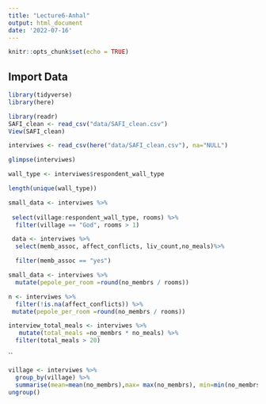 ```yaml
---
title: "Lecture6-Anhal"
output: html_document
date: '2022-07-16'
---
```


```r
knitr::opts_chunk$set(echo = TRUE)
```

## Import Data

```r

library(tidyverse)
library(here)


```

```r
library(readr)
SAFI_clean <- read_csv("data/SAFI_clean.csv")
View(SAFI_clean)

interviwes <- read_csv(here("data/SAFI_clean.csv"), na="NULL")


```
```r
glimpse(interviwes)

wall_type <- interviwes$respondent_wall_type

length(unique(wall_type))

```

```r
small_data <- interviwes %>% 
 
 select(village:respondent_wall_type, rooms) %>% 
  filter(village == "God", rooms > 1)
```

```r

 data <- interviwes %>% 
  select(memb_assoc, affect_conflicts, liv_count,no_meals)%>% 

  filter(memb_assoc == "yes")

```

```r

small_data <- interviwes %>%
  mutate(pepole_per_room =round(no_membrs / rooms))

```

```r
n <- interviwes %>% 
  filter(!is.na(affect_conflicts)) %>%
 mutate(pepole_per_room =round(no_membrs / rooms))

```

```r
interview_total_meals <- interviwes %>% 
   mutate(total_meals =no_membrs * no_meals) %>%
  filter(total_meals > 20) 

```

``
```r
village <- interviwes %>% 
  group_by(village) %>%
  summarise(mean=mean(no_membrs),max= max(no_membrs), min=min(no_membrs))
ungroup()
```

